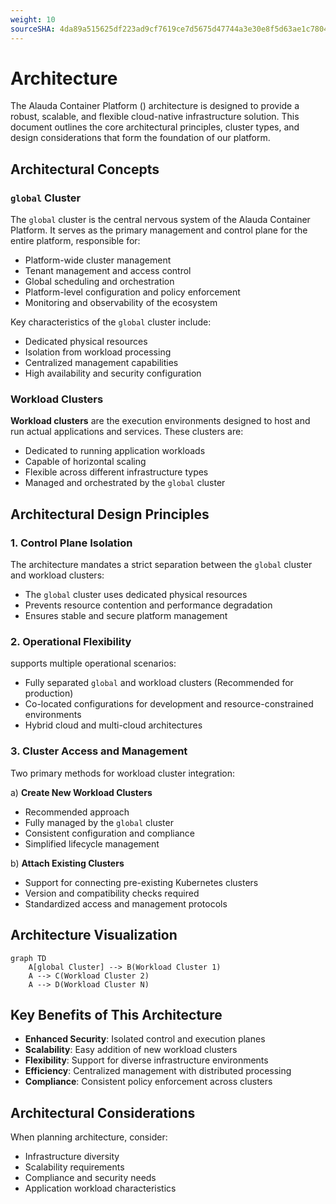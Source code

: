```yaml
---
weight: 10
sourceSHA: 4da89a515625df223ad9cf7619ce7d5675d47744a3e30e8f5d63ae1c78041c06
---
```


# Architecture

The Alauda Container Platform (<Term name="productShort" />) architecture is designed to provide a robust, scalable, and flexible cloud-native infrastructure solution. This document outlines the core architectural principles, cluster types, and design considerations that form the foundation of our platform.

## Architectural Concepts

### `global` Cluster

The `global` cluster is the central nervous system of the Alauda Container Platform. It serves as the primary management and control plane for the entire platform, responsible for:

- Platform-wide cluster management
- Tenant management and access control
- Global scheduling and orchestration
- Platform-level configuration and policy enforcement
- Monitoring and observability of the ecosystem

Key characteristics of the `global` cluster include:
- Dedicated physical resources
- Isolation from workload processing
- Centralized management capabilities
- High availability and security configuration

### Workload Clusters

**Workload clusters** are the execution environments designed to host and run actual applications and services. These clusters are:

- Dedicated to running application workloads
- Capable of horizontal scaling
- Flexible across different infrastructure types
- Managed and orchestrated by the `global` cluster

## Architectural Design Principles

### 1. Control Plane Isolation

The architecture mandates a strict separation between the `global` cluster and workload clusters:
- The `global` cluster uses dedicated physical resources
- Prevents resource contention and performance degradation
- Ensures stable and secure platform management

### 2. Operational Flexibility

<Term name="productShort" /> supports multiple operational scenarios:
- Fully separated `global` and workload clusters (Recommended for production)
- Co-located configurations for development and resource-constrained environments
- Hybrid cloud and multi-cloud architectures

### 3. Cluster Access and Management

Two primary methods for workload cluster integration:

a) **Create New Workload Clusters**
- Recommended approach
- Fully managed by the `global` cluster
- Consistent configuration and compliance
- Simplified lifecycle management

b) **Attach Existing Clusters**
- Support for connecting pre-existing Kubernetes clusters
- Version and compatibility checks required
- Standardized access and management protocols

## Architecture Visualization

```mermaid
graph TD
    A[global Cluster] --> B(Workload Cluster 1)
    A --> C(Workload Cluster 2)
    A --> D(Workload Cluster N)
```

## Key Benefits of This Architecture

- **Enhanced Security**: Isolated control and execution planes
- **Scalability**: Easy addition of new workload clusters
- **Flexibility**: Support for diverse infrastructure environments
- **Efficiency**: Centralized management with distributed processing
- **Compliance**: Consistent policy enforcement across clusters

## Architectural Considerations

When planning <Term name="productShort" /> architecture, consider:
- Infrastructure diversity
- Scalability requirements
- Compliance and security needs
- Application workload characteristics
